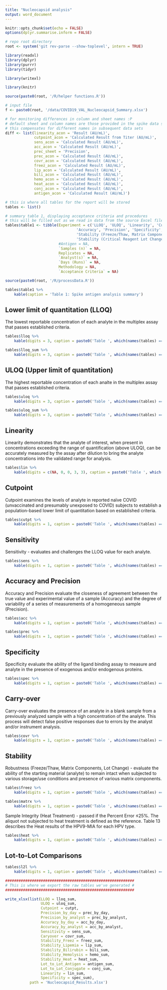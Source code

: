 ```yaml
---
title: "Nucleocapsid analysis"
output: word_document
---
```


```r
knitr::opts_chunk$set(echo = FALSE)
options(dplyr.summarise.inform = FALSE)

# repo root directory
root <- system('git rev-parse --show-toplevel', intern = TRUE)

library(readxl)
library(dplyr)
library(purrr)
library(tidyr)

library(writexl)

library(knitr)

source(paste0(root, '/R/helper functions.R'))

# input file
f <- paste0(root, '/data/COVID19_VAL_Nucleocapsid_Summary.xlsx')

# for monitoring differences in column and sheet names :P
# default sheet and column names are those provided in the spike data set
# this compensates for different names in subsequent data sets
diff <- list(linearity_acon = 'Result (AU/mL)',
             cutpoint_acon = 'Calculated Result from Titer (AU/mL)',
             sens_acon = 'Calculated Result (AU/mL)',
             acc_acon = 'Calculated Result (AU/mL)',
             prec_sheet = 'Precision',
             prec_acon = 'Calculated Result (AU/mL)',
             covr_acon = 'Calculated Result (AU/mL)',
             freez_acon = 'Calculated Result (AU/mL)',
             lip_acon = 'Calculated Result (AU/mL)',
             bili_acon = 'Calculated Result (AU/mL)',
             hemo_acon = 'Calculated Result (AU/mL)',
             heat_acon = 'Calculated Result (AU/mL)',
             conj_acon = 'Calculated Result (AU/mL)',
             antigen_acon = 'Calculated Result (AU/mL)')

# this is where all tables for the report will be stored
tables <- list()

# summary table 1, displaying acceptance criteria and procedures
# this will be filled out as we read in data from the source Excel file
tables$table1 <- tibble(Experiment = c('LLOQ', 'ULOQ', 'Linearity', 'Cutpoint', 'Sensitivity (LLOQ Challenge)',
                                'Accuracy', 'Precision', 'Specificity', 'Carry-over', 
                                'Stability (Freeze/Thaw, Matrix Components, Sample Integrity)',
                                'Stability (Critical Reagent Lot Change)'),
                        #Antigen = NA,
                        `Samples (n)` = NA,
                        Replicates = NA,
                        `Analyst(s)` = NA,
                        `Days (Runs)` = NA,
                        Methodology = NA,
                        `Acceptance Criteria` = NA)

source(paste0(root, '/R/processData.R'))
```

```r
tables$table1 %>%
    kable(caption = 'Table 1: Spike antigen analysis summary')
```


## Lower limit of quantitation (LLOQ)

The lowest reportable concentration of each analyte in the multiplex assay that passes established criteria.

```r
tables$lloq %>%
    kable(digits = 3, caption = paste0('Table ', which(names(tables) == 'lloq'), ': The lowest concentration for each sample, assay and analyst, based on the Percent Error ≤ 50% and within Dilution CV (replicates) ≤ 30%. The concentration units are represented as Arbitrary Units (AU)/mL.'))
```

```r
tables$lloq_sum %>%
    kable(digits = 3, caption = paste0('Table ', which(names(tables) == 'lloq_sum'), ': Statistics describing LLOQ statistics for each assay. The concentration units are represented as Arbitrary Units (AU)/mL.'))
```


## ULOQ (Upper limit of quantitation)

The highest reportable concentration of each analte in the multiplex assay that passes established criteria.

```r
tables$uloq %>%
    kable(digits = 3, caption = paste0('Table ', which(names(tables) == 'uloq'), ': The highest concentration for each sample, assay and analyst, based on the Percent Error ≤ 50% and within Dilution CV (replicates) ≤ 30%. The concentration units are represented as Arbitrary Units (AU)/mL.'))
```

```r
tables$uloq_sum %>%
    kable(digits = 3, caption = paste0('Table ', which(names(tables) == 'uloq_sum'), ': Statistics describing ULOQ statistics for each assay. The concentration units are represented as Arbitrary Units (AU)/mL.'))
```


## Linearity

Linearity demonstrates that the analyte of interest, when present in concentrations exceeding the range of quantification (above ULOQ), can be accurately measured by the assay after dilution to bring the analyte concentrations into the validated range for analysis.

```r
tables$lin %>%
    kable(digits = c(NA, 0, 0, 3, 3), caption = paste0('Table ', which(names(tables) == 'lin'), ': Linearity statistics for each Assay, including: minimum and maximum number of replicates passing acceptance criteria (Percent Error ≤ 50% and CV ≤ 30%), and minimum and maximum correlation coefficients.'))
```

## Cutpoint

Cutpoint examines the levels of analyte in reported naïve COVID (unvaccinated and presumably unexposed to COVID) subjects to establish a population-based lower limit of quantitation based on established criteria.

```r
tables$cutpt %>%
    kable(digits = 1, caption = paste0('Table ', which(names(tables) == 'cutpt'), ': 95th percentile of the distribution of COVID naïve samples.'))
```

## Sensitivity

Sensitivity - evaluates and challenges the LLOQ value for each analyte.

```r
tables$sens %>%
    kable(digits = 1, caption = paste0('Table ', which(names(tables) == 'spec'), ': Sensitivity data. Using the criteria that the lowest concentration for each sample was based on the Percent Error ≤50% and Within Dilution CV (replicates) ≤30%.'))
```

## Accuracy and Precision

Accuracy and Precision evaluate the closeness of agreement between the true value and experimental value of a sample (Accuracy) and the degree of variability of a series of measurements of a homogeneous sample (Precision).

```r
tables$acc %>%
    kable(digits = 1, caption = paste0('Table ', which(names(tables) == 'acc'), ': Percent Error and RSD for each sample. ACC_L1 sample was defined as the true value. Percent Error ≤ 25% threshold was used to define at which concentrations the assay may be deemed accurate.'))
```

```r
tables$prec %>%
    kable(digits = 1, caption = paste0('Table ', which(names(tables) == 'prec'), ': Intra/Inter-Day and Inter-Analyst precision. Percent Error ≤ 25% threshold was used to define at which concentrations the assay may be deemed accurate.'))
```

## Specificity

Specificity evaluate the ability of the ligand binding assay to measure and analyte in the presence of exogenous and/or endogenous proteins.

```r
tables$spec %>%
    kable(digits = 1, caption = paste0('Table ', which(names(tables) == 'spec'), ': Specificity.'))
```

## Carry-over

Carry-over evaluates the presence of an analyte in a blank sample from a previously analyzed sample with a high concentration of the analyte. This process will detect false positive responses due to errors by the analyst and/or instrument analysis.

```r
tables$covr %>%
    kable(digits = 1, caption = paste0('Table ', which(names(tables) == 'covr'), ': Carry-over results for spike assay. The assay Carry-over passed if the percent error ≤25% (replicates) for both samples, and the negative sample is ≤LLOQ.'))
```

## Stability

Robustness (Freeze/Thaw, Matrix Components, Lot Change) - evaluate the ability of the starting material (analyte) to remain intact when subjected to various storage/use conditions and presence of various matrix components.

```r
tables$freez %>%
    kable(digits = 1, caption = paste0('Table ', which(names(tables) == 'freez'), ': Freeze/Thaw results. Passed if the Percent Error ≤25% (1X Freeze/thaw aliquot is the reference).'))
```

```r
tables$matrx %>%
    kable(digits = 1, caption = paste0('Table ', which(names(tables) == 'matrx'), ': Matrix Components results. Passed if the Percent Error ≤25%. The aliquot without matrix is defined as the reference.'))
```

Sample Integrity (Heat Treatment) - passed if the Percent Error ≤25%. The aliquot not subjected to heat treatment is defined as the reference. Table 13 describes the Heat results of the HPV9-MIA for each HPV type.

```r
tables$heat %>%
    kable(digits = 1, caption = paste0('Table ', which(names(tables) == 'heat'), ': Sample Integrity (Heat Treatment). Passed if the Percent Error ≤25%. The aliquot not subjected to heat treatment is defined as the reference.'))
```


## Lot-to-Lot Comparisons


```r
tables$l2l %>%
    kable(digits = 1, caption = paste0('Table ', which(names(tables) == 'l2l'), ': Critical Reagent Lot Change. Passed if the Percent Error ≤25%. Lot A is defined as the reference. The total number of seropositive results with a Percent Error ≤25% is shown. The Lot passes if 80% of the seropositive samples (ex., 26 of the 32) have a Percent Error ≤25%. All samples below the LLOQ were excluded from analysis.'))
```


```r
##########################################################
# This is where we export the raw tables we've generated #
##########################################################

write_xlsx(list(LLOQ = lloq_sum,
                ULOQ = uloq_sum,
                Cutpoint = cutpt,
                Precision_by_day = prec_by_day,
                Precision_by_analyst = prec_by_analyst,
                Accuracy_by_day = acc_by_day,
                Accuracy_by_analyst = acc_by_analyst,
                Sensitivity = sens_sum,
                Caryover = covr_sum,
                Stability_Freez = freez_sum,
                Stability_Lipemia = lip_sum,
                Stability_Bilirubin = bili_sum,
                Stability_Hemolysis = hemo_sum,
                Stability_Heat = heat_sum,
                Lot_to_Lot_Antigen = antigen_sum,
                Lot_to_Lot_Conjugate = conj_sum,
                Linearity = lin_sum,
                Specificity = spec_sum),
           path = 'Nucleocapsid_Results.xlsx')

```